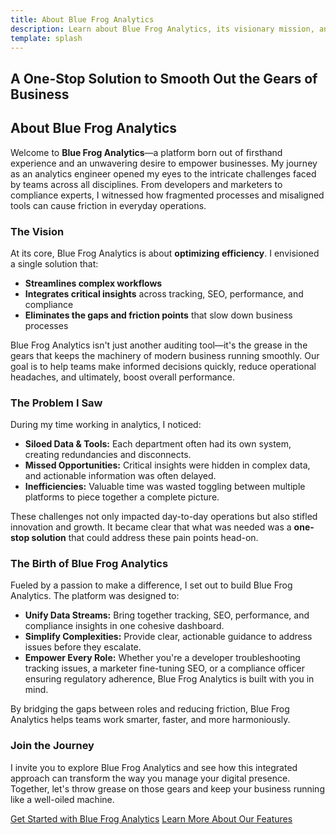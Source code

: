 ```yaml
---
title: About Blue Frog Analytics
description: Learn about Blue Frog Analytics, its visionary mission, and the personal journey that sparked its creation.
template: splash
---
```


<section className="container-fluid hero-section bg-white">
  <div className="row">
    <div className="col-lg-8 offset-lg-2 text-center hero-content">
      <h1 className="display-4">A One-Stop Solution to Smooth Out the Gears of Business</h1>
    </div>
  </div>
</section>

<section className="container py-5 bg-white">
  <div className="row">
    <div className="col-lg-8 offset-lg-2">
      <h2 className="h2">About Blue Frog Analytics</h2>
      <p>
        Welcome to <strong>Blue Frog Analytics</strong>&mdash;a platform born out of firsthand
        experience and an unwavering desire to empower businesses. My journey as an analytics
        engineer opened my eyes to the intricate challenges faced by teams across all disciplines.
        From developers and marketers to compliance experts, I witnessed how fragmented processes
        and misaligned tools can cause friction in everyday operations.
      </p>
    </div>
  </div>
</section>

<section className="container py-5 bg-light">
  <div className="row">
    <div className="col-lg-8 offset-lg-2">
      <h3 className="h3">The Vision</h3>
      <p>At its core, Blue Frog Analytics is about <strong>optimizing efficiency</strong>. I envisioned a single solution that:</p>
      <ul className="list-unstyled">
        <li><strong>Streamlines complex workflows</strong></li>
        <li><strong>Integrates critical insights</strong> across tracking, SEO, performance, and compliance</li>
        <li><strong>Eliminates the gaps and friction points</strong> that slow down business processes</li>
      </ul>
      <p>
        Blue Frog Analytics isn't just another auditing tool&mdash;it's the grease in the gears that keeps
        the machinery of modern business running smoothly. Our goal is to help teams make informed
        decisions quickly, reduce operational headaches, and ultimately, boost overall performance.
      </p>
    </div>
  </div>
</section>

<section className="container py-5 bg-white">
  <div className="row">
    <div className="col-lg-8 offset-lg-2">
      <h3 className="h3">The Problem I Saw</h3>
      <p>During my time working in analytics, I noticed:</p>
      <ul className="list-unstyled">
        <li><strong>Siloed Data &amp; Tools:</strong> Each department often had its own system, creating redundancies and disconnects.</li>
        <li><strong>Missed Opportunities:</strong> Critical insights were hidden in complex data, and actionable information was often delayed.</li>
        <li><strong>Inefficiencies:</strong> Valuable time was wasted toggling between multiple platforms to piece together a complete picture.</li>
      </ul>
      <p>
        These challenges not only impacted day-to-day operations but also stifled innovation and growth.
        It became clear that what was needed was a <strong>one-stop solution</strong> that could address these pain points head-on.
      </p>
    </div>
  </div>
</section>

<section className="container py-5 bg-light">
  <div className="row">
    <div className="col-lg-8 offset-lg-2">
      <h3 className="h3">The Birth of Blue Frog Analytics</h3>
      <p>Fueled by a passion to make a difference, I set out to build Blue Frog Analytics. The platform was designed to:</p>
      <ul className="list-unstyled">
        <li><strong>Unify Data Streams:</strong> Bring together tracking, SEO, performance, and compliance insights in one cohesive dashboard.</li>
        <li><strong>Simplify Complexities:</strong> Provide clear, actionable guidance to address issues before they escalate.</li>
        <li><strong>Empower Every Role:</strong> Whether you're a developer troubleshooting tracking issues, a marketer fine-tuning SEO, or a compliance officer ensuring regulatory adherence, Blue Frog Analytics is built with you in mind.</li>
      </ul>
      <p>By bridging the gaps between roles and reducing friction, Blue Frog Analytics helps teams work smarter, faster, and more harmoniously.</p>
    </div>
  </div>
</section>

<section className="container py-5 bg-white text-center">
  <div className="row">
    <div className="col-lg-8 offset-lg-2">
      <h3 className="h3">Join the Journey</h3>
      <p>
        I invite you to explore Blue Frog Analytics and see how this integrated approach can transform the way
        you manage your digital presence. Together, let's throw grease on those gears and keep your business running like a well-oiled machine.
      </p>
      <div className="btn-group">
        <a href="/introduction/how-blue-frog-analytics-works" className="btn btn-primary">Get Started with Blue Frog Analytics</a>
        <a href="/introduction/use-cases" className="btn btn-secondary">Learn More About Our Features</a>
      </div>
    </div>
  </div>
</section>
